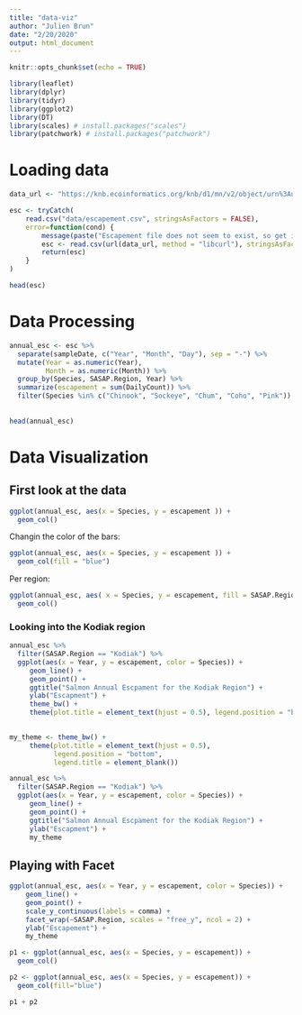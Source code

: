 ```yaml
---
title: "data-viz"
author: "Julien Brun"
date: "2/20/2020"
output: html_document
---
```


```r
knitr::opts_chunk$set(echo = TRUE)
```

```r
library(leaflet)
library(dplyr)
library(tidyr)
library(ggplot2)
library(DT)
library(scales) # install.packages("scales")
library(patchwork) # install.packages("patchwork")
```

# Loading data

```r
data_url <- "https://knb.ecoinformatics.org/knb/d1/mn/v2/object/urn%3Auuid%3Af119a05b-bbe7-4aea-93c6-85434dcb1c5e"

esc <- tryCatch(
    read.csv("data/escapement.csv", stringsAsFactors = FALSE),
    error=function(cond) {
        message(paste("Escapement file does not seem to exist, so get it from the KNB."))
        esc <- read.csv(url(data_url, method = "libcurl"), stringsAsFactors = FALSE)
        return(esc)
    }
)

head(esc)
```



# Data Processing

```r

annual_esc <- esc %>%
  separate(sampleDate, c("Year", "Month", "Day"), sep = "-") %>%
  mutate(Year = as.numeric(Year),
         Month = as.numeric(Month)) %>%
  group_by(Species, SASAP.Region, Year) %>%
  summarize(escapement = sum(DailyCount)) %>%
  filter(Species %in% c("Chinook", "Sockeye", "Chum", "Coho", "Pink"))
  
  
head(annual_esc)
```

# Data Visualization

## First look at the data

```r
ggplot(annual_esc, aes(x = Species, y = escapement )) +
  geom_col()

```

Changin the color of the bars:
```r
ggplot(annual_esc, aes(x = Species, y = escapement )) +
  geom_col(fill = "blue")
```
Per region:

```r
ggplot(annual_esc, aes( x = Species, y = escapement, fill = SASAP.Region)) +
  geom_col()
```
### Looking into the Kodiak region


```r
annual_esc %>%
  filter(SASAP.Region == "Kodiak") %>%
  ggplot(aes(x = Year, y = escapement, color = Species)) +
     geom_line() +
     geom_point() +
     ggtitle("Salmon Annual Escpament for the Kodiak Region") +
     ylab("Escapment") +   
     theme_bw() + 
     theme(plot.title = element_text(hjust = 0.5), legend.position = "bottom")
  
```
```r
my_theme <- theme_bw() + 
     theme(plot.title = element_text(hjust = 0.5), 
           legend.position = "bottom",
           legend.title = element_blank())

annual_esc %>%
  filter(SASAP.Region == "Kodiak") %>%
  ggplot(aes(x = Year, y = escapement, color = Species)) +
     geom_line() +
     geom_point() +
     ggtitle("Salmon Annual Escpament for the Kodiak Region") +
     ylab("Escapment") +
     my_theme

```

## Playing with Facet

```r
ggplot(annual_esc, aes(x = Year, y = escapement, color = Species)) + 
    geom_line() +
    geom_point() +
    scale_y_continuous(labels = comma) +
    facet_wrap(~SASAP.Region, scales = "free_y", ncol = 2) +
    ylab("Escapement") +
    my_theme
```

```r
p1 <- ggplot(annual_esc, aes(x = Species, y = escapement)) +
  geom_col()

p2 <- ggplot(annual_esc, aes(x = Species, y = escapement)) +
  geom_col(fill="blue")

p1 + p2
```

